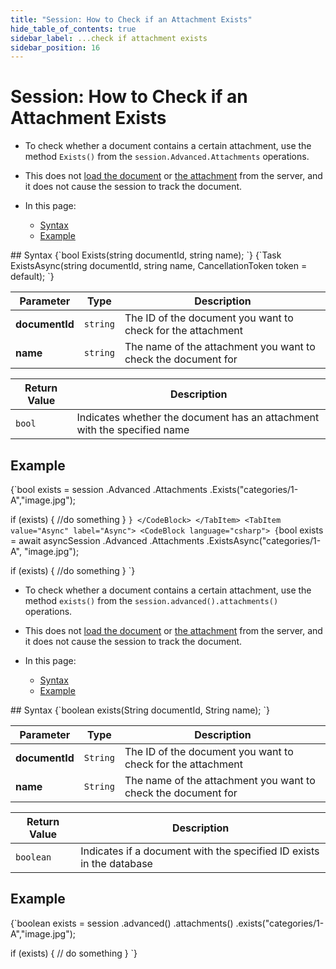 ---
title: "Session: How to Check if an Attachment Exists"
hide_table_of_contents: true
sidebar_label: ...check if attachment exists
sidebar_position: 16
---




# Session: How to Check if an Attachment Exists
<LanguageSwitcher supportedLanguages={supportedLanguages} />
<LanguageContent language="csharp">

<Admonition type="note" title="Note">

* To check whether a document contains a certain attachment, use the method `Exists()` from the `session.Advanced.Attachments` 
operations.  

* This does not [load the document](../../../client-api/session/loading-entities.mdx) or [the attachment](../../../client-api/session/attachments/loading.mdx) 
from the server, and it does not cause the session to track the document.  

* In this page:  
  * [Syntax](../../../client-api/session/how-to/check-if-attachment-exists.mdx#syntax)  
  * [Example](../../../client-api/session/how-to/check-if-attachment-exists.mdx#example)  
</Admonition>
## Syntax

<Tabs groupId='languageSyntax'>
<TabItem value="Sync" label="Sync">
<CodeBlock language="csharp">
{`bool Exists(string documentId, string name);
`}
</CodeBlock>
</TabItem>
<TabItem value="Async" label="Async">
<CodeBlock language="csharp">
{`Task<bool> ExistsAsync(string documentId, string name, CancellationToken token = default);
`}
</CodeBlock>
</TabItem>
</Tabs>

| Parameter | Type | Description |
| - | - | - |
| **documentId** | `string` | The ID of the document you want to check for the attachment |
| **name** | `string` | The name of the attachment you want to check the document for |

| Return Value | Description |
| - | - |
| `bool` | Indicates whether the document has an attachment with the specified name |



## Example

<Tabs groupId='languageSyntax'>
<TabItem value="Sync" label="Sync">
<CodeBlock language="csharp">
{`bool exists = session
                .Advanced
                .Attachments
                .Exists("categories/1-A","image.jpg");

if (exists)
{
    //do something
}
`}
</CodeBlock>
</TabItem>
<TabItem value="Async" label="Async">
<CodeBlock language="csharp">
{`bool exists = await asyncSession
                        .Advanced
                        .Attachments
                        .ExistsAsync("categories/1-A", "image.jpg");

if (exists)
{
    //do something
}
`}
</CodeBlock>
</TabItem>
</Tabs>




</LanguageContent>
<LanguageContent language="java">

<Admonition type="note" title="Note">

* To check whether a document contains a certain attachment, use the method `exists()` from the `session.advanced().attachments()` 
operations.  

* This does not [load the document](../../../client-api/session/loading-entities.mdx) or [the attachment](../../../client-api/session/attachments/loading.mdx) 
from the server, and it does not cause the session to track the document.  

* In this page:  
  * [Syntax](../../../client-api/session/how-to/check-if-attachment-exists.mdx#syntax)  
  * [Example](../../../client-api/session/how-to/check-if-attachment-exists.mdx#example)  
</Admonition>
## Syntax

<TabItem value="exists_1" label="exists_1">
<CodeBlock language="java">
{`boolean exists(String documentId, String name);
`}
</CodeBlock>
</TabItem>

| Parameter | Type | Description |
| - | - | - |
| **documentId** | `String` | The ID of the document you want to check for the attachment |
| **name** | `String` | The name of the attachment you want to check the document for |

| Return Value | Description |
| - | - |
| `boolean` | Indicates if a document with the specified ID exists in the database |



## Example

<TabItem value="exists_2" label="exists_2">
<CodeBlock language="java">
{`boolean exists = session
                    .advanced()
                    .attachments()
                    .exists("categories/1-A","image.jpg");

if (exists) \{
    // do something
\}
`}
</CodeBlock>
</TabItem>




</LanguageContent>

<!---
### Session
- [What is a Session and How Does it Work](../../../client-api/session/what-is-a-session-and-how-does-it-work)
- [Loading Entities](../../../client-api/session/loading-entities)
- [How to Check if Entity has Changed](../../../client-api/session/how-to/check-if-entity-has-changed)
- [How to Check if There are Any Changes on a Session](../../../client-api/session/how-to/check-if-there-are-any-changes-on-a-session)
- [Evict Entity From a Session](../../../client-api/session/how-to/evict-entity-from-a-session)
- [Refresh Entity](../../../client-api/session/how-to/refresh-entity)


-->